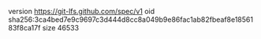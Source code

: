 version https://git-lfs.github.com/spec/v1
oid sha256:3ca4bed7e9c9697c3d444d8cc8a049b9e86fac1ab82fbeaf8e1856183f8ca17f
size 46533
